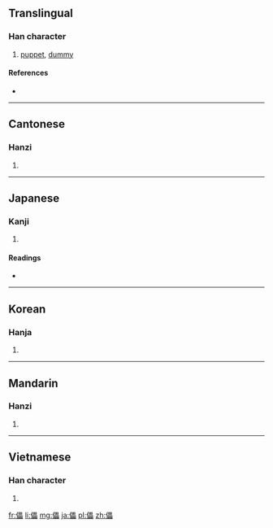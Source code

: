 ==Translingual==

===Han character===
{{Han char|rn=9|rad=人|as=15|sn=17|four=2626<sub>0</sub>|canj=人田田田 (OWWW)|ids=⿰[[亻]][[畾]]}}

# [[puppet]], [[dummy]]

====References====
* {{Han ref|kx=0120.160|dkj=01249|dj=0254.140|hdz=10234.060|uh=5121|ud=20769|bh=C077|bd=49271}}

----

==Cantonese==

===Hanzi===
{{yue-hanzi|jyut=|y=leui5}}

# {{defn|lang=yue|sort=人15}}

----

==Japanese==

===Kanji===
{{ja-kanji|grade=|rs=人15}}

# {{defn|lang=ja|sort=人15}}

====Readings====
* {{ja-readings|on=[[らい]] (rai)|kun=[[やぶれる]] (yabureru), [[つかれる]] (tsukareru)}}

----

==Korean==

===Hanja===
{{ko-hanja|hangeul=뢰|rv=roe|mr=roe}}

# {{defn|lang=ko|sort=人15}}

----

==Mandarin==

===Hanzi===
{{cmn-hanzi|pin=[[lěi]] ([[lei3]])|wg=lei<sup>3</sup>}}

# {{defn|lang=cmn|sort=人15}}

----

==Vietnamese==

===Han character===
{{vi-hantu|[[lỗi]]|rs=人15}}

# {{defn|lang=vi|sort=人15}}

[[fr:儡]]
[[li:儡]]
[[mg:儡]]
[[ja:儡]]
[[pl:儡]]
[[zh:儡]]